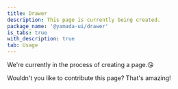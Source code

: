 ```yaml
---
title: Drawer
description: This page is currently being created.
package_name: '@yamada-ui/drawer'
is_tabs: true
with_description: true
tab: Usage
---
```


We're currently in the process of creating a page.😘

Wouldn't you like to contribute this page? That's amazing!
